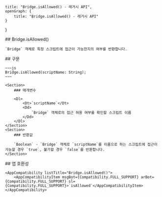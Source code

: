 
    title: "Bridge.isAllowed() - 레거시 API",
    openGraph: {
        title: "Bridge.isAllowed() - 레거시 API"
    }
}

<Section>
    ## Bridge.isAllowed()

    `Bridge` 객체로 특정 스크립트에 접근이 가능한지의 여부를 반환합니다.
</Section>
<Section>
    ## 구문

    ~~~js
    Bridge.isAllowed(scriptName: String);
    ~~~

    <Section>
        ### 매개변수

        <Dl>
            <Dt>`scriptName`</Dt>
            <Dd>
                `Bridge` 객체로의 접근 혀용 여부를 확인할 스크립트 이름
            </Dd>
        </Dl>
    </Section>
    <Section>
        ### 반환값

        `Boolean` - `Bridge` 객체로 `scriptName`를 이름으로 하는 스크립트에 접근이 가능할 경우 `true`, 불가할 경우 `false`를 반환합니다.
    </Section>
</Section>
<Section>
    ## 앱 호환성

    <AppCompatibility listTitle="Bridge.isAllowed()">
        <AppCompatibilityItem msgBot={Compatibility.FULL_SUPPORT} arBot={Compatibility.FULL_SUPPORT} sl={Compatibility.FULL_SUPPORT}>`isAllowed`</AppCompatibilityItem>
    </AppCompatibility>
</Section>